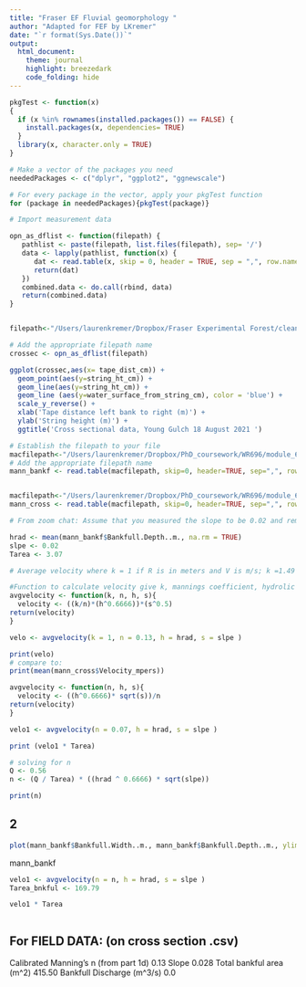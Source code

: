```yaml
---
title: "Fraser EF Fluvial geomorphology "
author: "Adapted for FEF by LKremer"
date: "`r format(Sys.Date())`"
output:
  html_document:
    theme: journal
    highlight: breezedark
    code_folding: hide
---
```


```r
pkgTest <- function(x)
{
  if (x %in% rownames(installed.packages()) == FALSE) {
    install.packages(x, dependencies= TRUE)
  }
  library(x, character.only = TRUE)
}

# Make a vector of the packages you need
neededPackages <- c("dplyr", "ggplot2", "ggnewscale")

# For every package in the vector, apply your pkgTest function
for (package in neededPackages){pkgTest(package)}
```


```r
# Import measurement data

opn_as_dflist <- function(filepath) {
   pathlist <- paste(filepath, list.files(filepath), sep= '/')
   data <- lapply(pathlist, function(x) {
      dat <- read.table(x, skip = 0, header = TRUE, sep = ",", row.names = NULL, as.is = TRUE)
      return(dat)
   })
   combined.data <- do.call(rbind, data)
   return(combined.data)
}


filepath<-"/Users/laurenkremer/Dropbox/Fraser Experimental Forest/clean_FEF_monitoring_data/formatted_data/manual_measurements/2022/geomorphic_cross_sectional"

# Add the appropriate filepath name
crossec <- opn_as_dflist(filepath)
```


```r

ggplot(crossec,aes(x= tape_dist_cm)) +
  geom_point(aes(y=string_ht_cm)) + 
  geom_line(aes(y=string_ht_cm)) +
  geom_line (aes(y=water_surface_from_string_cm), color = 'blue') +
  scale_y_reverse() +
  xlab('Tape distance left bank to right (m)') +
  ylab('String height (m)') +
  ggtitle('Cross sectional data, Young Gulch 18 August 2021 ') 


```











```r
# Establish the filepath to your file
macfilepath<-"/Users/laurenkremer/Dropbox/PhD_coursework/WR696/module_6_fluvial_geomorphology/mannings_bankfull.csv"
# Add the appropriate filepath name
mann_bankf <- read.table(macfilepath, skip=0, header=TRUE, sep=",", row.names = NULL, as.is = TRUE)


macfilepath<-"/Users/laurenkremer/Dropbox/PhD_coursework/WR696/module_6_fluvial_geomorphology/mannings_crosssection.csv"
mann_cross <- read.table(macfilepath, skip=0, header=TRUE, sep=",", row.names = NULL, as.is = TRUE)
```

```r
# From zoom chat: Assume that you measured the slope to be 0.02 and remember that hydraulic radius (R) and depth are nearly identical in wide/shallow natural streams.  This is mean bankfull depth.

hrad <- mean(mann_bankf$Bankfull.Depth..m., na.rm = TRUE)
slpe <- 0.02
Tarea <- 3.07

```


```r
# Average velocity where k = 1 if R is in meters and V is m/s; k =1.49 if R is in feet and V in ft/s

#Function to calculate velocity give k, mannings coefficient, hydrolic radius and slope
avgvelocity <- function(k, n, h, s){
  velocity <- ((k/n)*(h^0.6666))*(s^0.5)
return(velocity)
}

velo <- avgvelocity(k = 1, n = 0.13, h = hrad, s = slpe )

print(velo)
# compare to:
print(mean(mann_cross$Velocity_mpers))
```

```r
avgvelocity <- function(n, h, s){
  velocity <- ((h^0.6666)* sqrt(s))/n
return(velocity)
}

velo1 <- avgvelocity(n = 0.07, h = hrad, s = slpe )

```


```r
print (velo1 * Tarea)
```


```r
# solving for n 
Q <- 0.56
n <- (Q / Tarea) * ((hrad ^ 0.6666) * sqrt(slpe))

print(n)
```


## 2
```r
plot(mann_bankf$Bankfull.Width..m., mann_bankf$Bankfull.Depth..m., ylim=rev(range(mann_bankf$Bankfull.Depth..m., na.rm = TRUE)))
```

mann_bankf


```r
velo1 <- avgvelocity(n = n, h = hrad, s = slpe )
Tarea_bnkful <- 169.79

velo1 * Tarea

```






```r

```

## For FIELD DATA: (on cross section .csv)
Calibrated Manning's n (from part 1d)	0.13
Slope	0.028
Total bankful area (m^2)	415.50
Bankfull Discharge (m^3/s)	0.0
